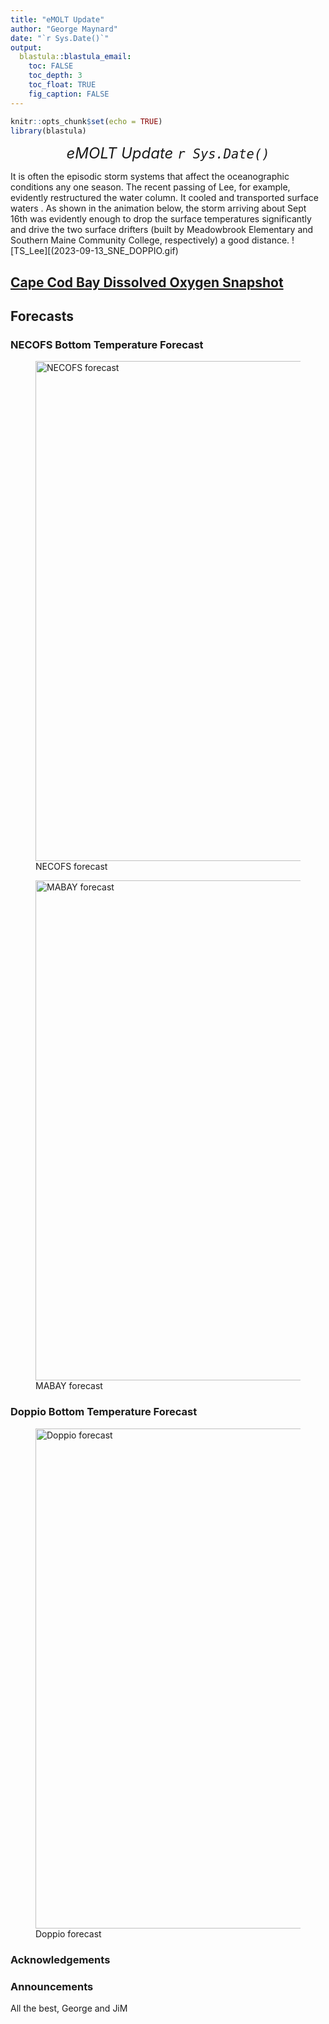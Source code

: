 ```yaml
---
title: "eMOLT Update"
author: "George Maynard"
date: "`r Sys.Date()`"  
output: 
  blastula::blastula_email:
    toc: FALSE
    toc_depth: 3
    toc_float: TRUE
    fig_caption: FALSE
---
```


```r
knitr::opts_chunk$set(echo = TRUE)
library(blastula)
```

<center> 

<font size="5"> *eMOLT Update `r Sys.Date()` * </font>

</center>
It is often the episodic storm systems that affect the oceanographic conditions any one season. The recent passing of Lee, for example, evidently restructured the water column. It cooled and transported surface waters
. As shown in the animation below, the storm arriving about Sept 16th was evidently enough to drop the surface temperatures significantly and drive the two surface drifters (built by Meadowbrook Elementary and Southern Maine Community College, respectively) a good distance. 
![TS_Lee][(2023-09-13_SNE_DOPPIO.gif)
          
## [Cape Cod Bay Dissolved Oxygen Snapshot](https://experience.arcgis.com/experience/0d553dfc6c60487cb1f4d20b5366ee0b/page/Map-Page/)


## Forecasts


### NECOFS Bottom Temperature Forecast

![NECOFS forecast](NECOFS_GOM.gif){width=800px}

![MABAY forecast](NECOFS_MABAY.gif){width=800px}

### Doppio Bottom Temperature Forecast

![Doppio forecast](DOPPIO_forecast_F.gif){width=800px}

### Acknowledgements


### Announcements


All the best,
George and JiM
